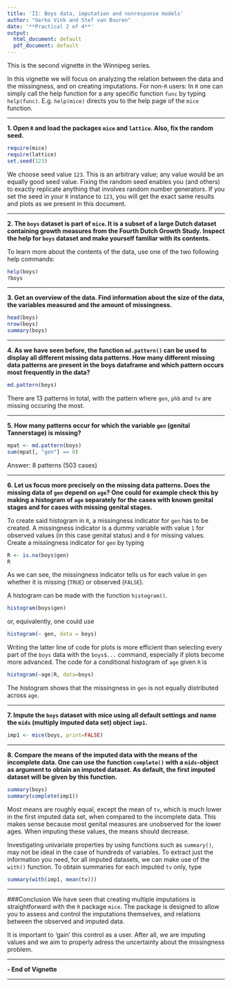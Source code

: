 ---
title: 'II: Boys data, imputation and nonresponse models'
author: "Gerko Vink and Stef van Buuren"
date: '**Practical 2 of 4**'
output:
  html_document: default
  pdf_document: default
---

This is the second vignette in the Winnipeg series. 

In this vignette we will focus on analyzing the relation between the data and the missingness, and on creating imputations. For non-`R` users: In `R` one can simply call the help function for a any specific function `func` by typing `help(func)`. E.g. `help(mice)` directs you to the help page of the `mice` function.

---

**1. Open `R` and load the packages `mice` and `lattice`. Also, fix the random seed.**
```{r warning=FALSE, message=FALSE}
require(mice)
require(lattice)
set.seed(123)
```
We choose seed value `123`. This is an arbitrary value; any value would be an equally good seed value. Fixing the random seed enables you (and others) to exactly replicate anything that involves random number generators. If you set the seed in your `R` instance to `123`, you will get the exact same results and plots as we present in this document. 

---

**2. The `boys` dataset is part of `mice`. It is a subset of a large Dutch dataset containing growth measures from the Fourth Dutch Growth Study. Inspect the help for `boys` dataset and make yourself familiar with its contents.**

To learn more about the contents of the data, use one of the two following help commands:
```{r}
help(boys)
?boys
```

---

**3. Get an overview of the data. Find information about the size of the data, the variables measured and the amount of missingness.**
```{r}
head(boys)
nrow(boys)
summary(boys)
```

---

**4. As we have seen before, the function `md.pattern()` can be used to display all different missing data patterns. How many different missing data patterns are present in the boys dataframe and which pattern occurs most frequently in the data?**
```{r}
md.pattern(boys)
```
There are 13 patterns in total, with the pattern where `gen`, `phb` and `tv` are missing occuring the most.

---

**5. How many patterns occur for which the variable `gen` (genital Tannerstage) is missing?**
```{r}
mpat <- md.pattern(boys)
sum(mpat[, "gen"] == 0)
```
Answer: 8 patterns (503 cases)

---

**6. Let us focus more precisely on the missing data patterns. Does the missing data of `gen` depend on `age`? One could for example check this by making a histogram of `age` separately for the cases with known genital stages and for cases with missing genital stages.**

To create said histogram in `R`, a missingness indicator for `gen` has to be created. A missingness indicator is a dummy variable with value `1` for observed values (in this case genital status) and `0` for missing values. Create a missingness indicator for `gen` by typing
```{r}
R <- is.na(boys$gen) 
R
```
As we can see, the missingness indicator tells us for each value in `gen` whether it is missing (`TRUE`) or observed (`FALSE`).

A histogram can be made with the function `histogram()`.
```{r}
histogram(boys$gen)
```

or, equivalently, one could use
```{r}
histogram(~ gen, data = boys)
```

Writing the latter line of code for plots is more efficient than selecting every part of the `boys` data with the `boys$...` command, especially if plots become more advanced. The code for a conditional histogram of `age` given `R` is
```{r}
histogram(~age|R, data=boys)
```

The histogram shows that the missingness in `gen` is not equally distributed across `age`.

---

**7. Impute the `boys` dataset with mice using all default settings and name the `mids` (multiply imputed data set) object `imp1`.**
```{r}
imp1 <- mice(boys, print=FALSE)
```

---

**8. Compare the means of the imputed data with the means of the incomplete data. One can use the function `complete()` with a `mids`-object as argument to obtain an imputed dataset. As default, the first imputed dataset will be given by this function.**
```{r}
summary(boys)
summary(complete(imp1))
```
Most means are roughly equal, except the mean of `tv`, which is much lower in the first imputed data set, when compared to the incomplete data. This makes sense because most genital measures are unobserved for the lower ages. When imputing these values, the means should decrease.

Investigating univariate properties by using functions such as `summary()`, may not be ideal in the case of hundreds of variables. To extract just the information you need, for all imputed datasets, we can make use of the `with()` function. To obtain summaries for each imputed `tv` only, type
```{r}
summary(with(imp1, mean(tv)))
```


---

###Conclusion
We have seen that creating multiple imputations is straightforward with the `R` package `mice`. The package is designed to allow you to assess and control the imputations themselves, and relations between the observed and imputed data. 

It is important to 'gain' this control as a user. After all, we are imputing values and we aim to properly adress the uncertainty about the missingness problem. 

---

**- End of Vignette**

---

